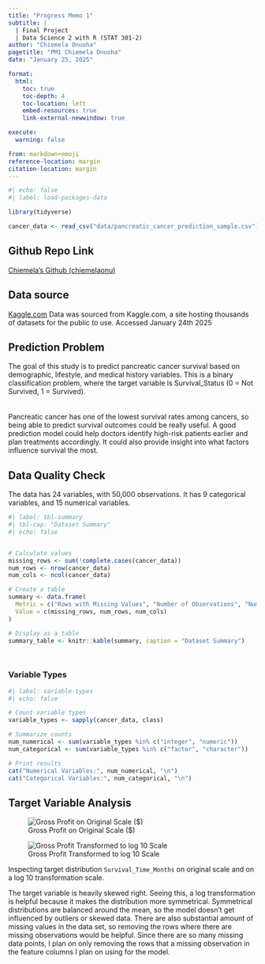 ```yaml
---
title: "Progress Memo 1"
subtitle: |
  | Final Project 
  | Data Science 2 with R (STAT 301-2)
author: "Chiemela Onuoha"
pagetitle: "PM1 Chiemela Onuoha"
date: "January 25, 2025"

format:
  html:
    toc: true
    toc-depth: 4
    toc-location: left
    embed-resources: true
    link-external-newwindow: true

execute:
  warning: false

from: markdown+emoji
reference-location: margin
citation-location: margin
---
```



```r
#| echo: false
#| label: load-packages-data

library(tidyverse)

cancer_data <- read_csv("data/pancreatic_cancer_prediction_sample.csv")

```

::: {.callout-tip icon=false}

## Github Repo Link

[Chiemela's Github (chiemelaonu)](https://github.com/stat301-2-2025-winter/final-project-2-chiemelaonu.git)

:::

## Data source

[Kaggle.com](https://www.kaggle.com/datasets/raedaddala/top-500-600-movies-of-each-year-from-1960-to-2024/code)
Data was sourced from Kaggle.com, a site hosting thousands of datasets for the public to use. Accessed January 24th 2025


## Prediction Problem
The goal of this study is to predict pancreatic cancer survival based on demographic, lifestyle, and medical history variables. This is a binary classification problem, where the target variable is Survival_Status (0 = Not Survived, 1 = Survived).  
<br>  
Pancreatic cancer has one of the lowest survival rates among cancers, so being able to predict survival outcomes could be really useful. A good prediction model could help doctors identify high-risk patients earlier and plan treatments accordingly. It could also provide insight into what factors influence survival the most.  


## Data Quality Check


The data has 24 variables, with 50,000 observations. It has 9 categorical variables, and 15 numerical variables.


```r
#| label: tbl-summary
#| tbl-cap: "Dataset Summary"
#| echo: false


# Calculate values
missing_rows <- sum(!complete.cases(cancer_data))
num_rows <- nrow(cancer_data)
num_cols <- ncol(cancer_data)

# Create a table
summary <- data.frame(
  Metric = c("Rows with Missing Values", "Number of Observations", "Number of Variables"),
  Value = c(missing_rows, num_rows, num_cols)
)

# Display as a table
summary_table <- knitr::kable(summary, caption = "Dataset Summary")




```


### Variable Types 

```r
#| label: variable-types
#| echo: false

# Count variable types
variable_types <- sapply(cancer_data, class)

# Summarize counts
num_numerical <- sum(variable_types %in% c("integer", "numeric"))
num_categorical <- sum(variable_types %in% c("factor", "character"))

# Print results
cat("Numerical Variables:", num_numerical, "\n")
cat("Categorical Variables:", num_categorical, "\n")
```



## Target Variable Analysis

::: {#fig-price-dists layout-ncol=2}

![Gross Profit on Original Scale ($)](figures/graphic_1.png){#fig-profit-orig}

![Gross Profit Transformed to log 10 Scale](figures/graphic_2.png){#fig-profit-log10}

Inspecting target distribution `Survival_Time_Months` on original scale and on a log 10 transformation scale.
:::
The target variable is heavily skewed right. Seeing this, a log transformation is helpful because it makes the distribution more symmetrical.
Symmetrical distributions are balanced around the mean, so the model doesn't get influenced by outliers or skewed data. There are also substantial amount of missing values in the data set, so removing the rows where there are missing observations would be helpful. Since there are so many missing data points, I plan on only removing the rows that a missing observation in the feature columns I plan on using for the model.